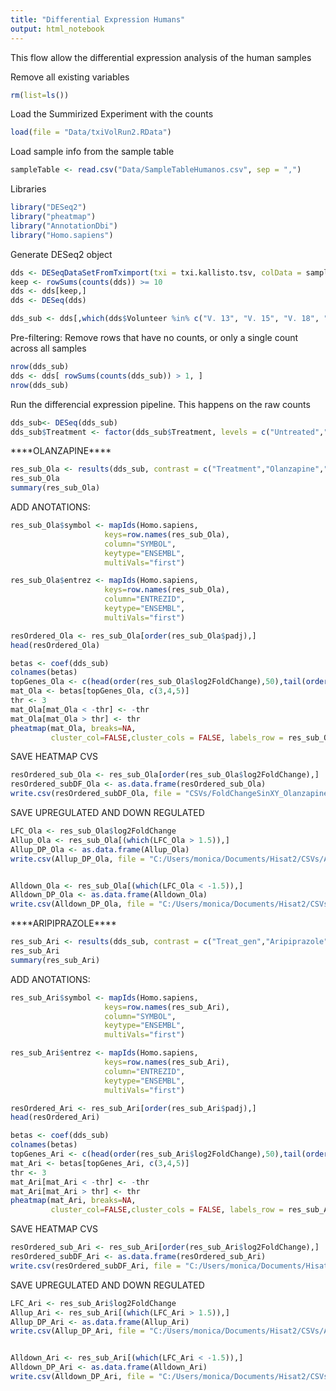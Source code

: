 ```yaml
---
title: "Differential Expression Humans"
output: html_notebook
---
```


This flow allow the differential expression analysis of the human samples

Remove all existing variables
```r
rm(list=ls())
```


Load the Summirized Experiment with the counts
```r
load(file = "Data/txiVolRun2.RData")
```

Load sample info from the sample table
```r
sampleTable <- read.csv("Data/SampleTableHumanos.csv", sep = ",")
```


Libraries
```r
library("DESeq2")
library("pheatmap")
library("AnnotationDbi")
library("Homo.sapiens")
```


Generate DESeq2 object
```r
dds <- DESeqDataSetFromTximport(txi = txi.kallisto.tsv, colData = sampleTable, design = ~ Treatment)
keep <- rowSums(counts(dds)) >= 10
dds <- dds[keep,]
dds <- DESeq(dds)
```


```r
dds_sub <- dds[,which(dds$Volunteer %in% c("V. 13", "V. 15", "V. 18", "V. 19", "V. 20", "V. 21", "V.16", "V.22"))]
```


Pre-filtering: Remove rows that have no counts, or only a single count across all samples
```r
nrow(dds_sub)
dds <- dds[ rowSums(counts(dds_sub)) > 1, ]
nrow(dds_sub)
```

Run the differencial expression pipeline. This happens on the raw counts
```r
dds_sub<- DESeq(dds_sub)
dds_sub$Treatment <- factor(dds_sub$Treatment, levels = c("Untreated","Aripiprazole","Olanzapine"))
```



****OLANZAPINE****

```r
res_sub_Ola <- results(dds_sub, contrast = c("Treatment","Olanzapine","Untreated"))
res_sub_Ola
summary(res_sub_Ola)
```

ADD ANOTATIONS:
```r
res_sub_Ola$symbol <- mapIds(Homo.sapiens,
                     keys=row.names(res_sub_Ola),
                     column="SYMBOL",
                     keytype="ENSEMBL",
                     multiVals="first")

res_sub_Ola$entrez <- mapIds(Homo.sapiens,
                     keys=row.names(res_sub_Ola),
                     column="ENTREZID",
                     keytype="ENSEMBL",
                     multiVals="first")

resOrdered_Ola <- res_sub_Ola[order(res_sub_Ola$padj),]
head(resOrdered_Ola)
```



```r
betas <- coef(dds_sub)
colnames(betas)
topGenes_Ola <- c(head(order(res_sub_Ola$log2FoldChange),50),tail(order(res_sub_Ola$log2FoldChange),50))
mat_Ola <- betas[topGenes_Ola, c(3,4,5)]
thr <- 3 
mat_Ola[mat_Ola < -thr] <- -thr
mat_Ola[mat_Ola > thr] <- thr
pheatmap(mat_Ola, breaks=NA,
         cluster_col=FALSE,cluster_cols = FALSE, labels_row = res_sub_Ola$symbol[topGenes_Ola],fontsize = 4, width = 4, height = 8, show_rownames = T, filename = "C:/Users/monica/Documents/Hisat2/Heatmaps/FoldChangeSinXY_Olanzapine.pdf")
```

SAVE HEATMAP CVS
```r
resOrdered_sub_Ola <- res_sub_Ola[order(res_sub_Ola$log2FoldChange),]
resOrdered_subDF_Ola <- as.data.frame(resOrdered_sub_Ola)
write.csv(resOrdered_subDF_Ola, file = "CSVs/FoldChangeSinXY_Olanzapine.csv")
```

SAVE UPREGULATED AND DOWN REGULATED
```r
LFC_Ola <- res_sub_Ola$log2FoldChange
Allup_Ola <- res_sub_Ola[(which(LFC_Ola > 1.5)),]
Allup_DP_Ola <- as.data.frame(Allup_Ola)
write.csv(Allup_DP_Ola, file = "C:/Users/monica/Documents/Hisat2/CSVs/Allup_Olanzapine_1_5.csv")


Alldown_Ola <- res_sub_Ola[(which(LFC_Ola < -1.5)),]
Alldown_DP_Ola <- as.data.frame(Alldown_Ola)
write.csv(Alldown_DP_Ola, file = "C:/Users/monica/Documents/Hisat2/CSVs/Alldown_Olanzapine_1_5.csv")
```


****ARIPIPRAZOLE****

```r
res_sub_Ari <- results(dds_sub, contrast = c("Treat_gen","Aripiprazole","Untreated"))
res_sub_Ari
summary(res_sub_Ari)
```

ADD ANOTATIONS:
```r
res_sub_Ari$symbol <- mapIds(Homo.sapiens,
                     keys=row.names(res_sub_Ari),
                     column="SYMBOL",
                     keytype="ENSEMBL",
                     multiVals="first")

res_sub_Ari$entrez <- mapIds(Homo.sapiens,
                     keys=row.names(res_sub_Ari),
                     column="ENTREZID",
                     keytype="ENSEMBL",
                     multiVals="first")

resOrdered_Ari <- res_sub_Ari[order(res_sub_Ari$padj),]
head(resOrdered_Ari)
```



```r
betas <- coef(dds_sub)
colnames(betas)
topGenes_Ari <- c(head(order(res_sub_Ari$log2FoldChange),50),tail(order(res_sub_Ari$log2FoldChange),50))
mat_Ari <- betas[topGenes_Ari, c(3,4,5)]
thr <- 3 
mat_Ari[mat_Ari < -thr] <- -thr
mat_Ari[mat_Ari > thr] <- thr
pheatmap(mat_Ari, breaks=NA,
         cluster_col=FALSE,cluster_cols = FALSE, labels_row = res_sub_Ari$symbol[topGenes_Ari],fontsize = 4, width = 4, height = 8, show_rownames = T, filename = "C:/Users/monica/Documents/Hisat2/Heatmaps/FoldChangeSinXY_Aripiprazole.pdf")
```

SAVE HEATMAP CVS
```r
resOrdered_sub_Ari <- res_sub_Ari[order(res_sub_Ari$log2FoldChange),]
resOrdered_subDF_Ari <- as.data.frame(resOrdered_sub_Ari)
write.csv(resOrdered_subDF_Ari, file = "C:/Users/monica/Documents/Hisat2/CSVs/FoldChangeSinXY_Aripiprazole.csv")
```

SAVE UPREGULATED AND DOWN REGULATED
```r
LFC_Ari <- res_sub_Ari$log2FoldChange
Allup_Ari <- res_sub_Ari[(which(LFC_Ari > 1.5)),]
Allup_DP_Ari <- as.data.frame(Allup_Ari)
write.csv(Allup_DP_Ari, file = "C:/Users/monica/Documents/Hisat2/CSVs/Allup_Aripiprazole_1_5.csv")


Alldown_Ari <- res_sub_Ari[(which(LFC_Ari < -1.5)),]
Alldown_DP_Ari <- as.data.frame(Alldown_Ari)
write.csv(Alldown_DP_Ari, file = "C:/Users/monica/Documents/Hisat2/CSVs/Alldown_Aripiprazole_1_5.csv")
```

